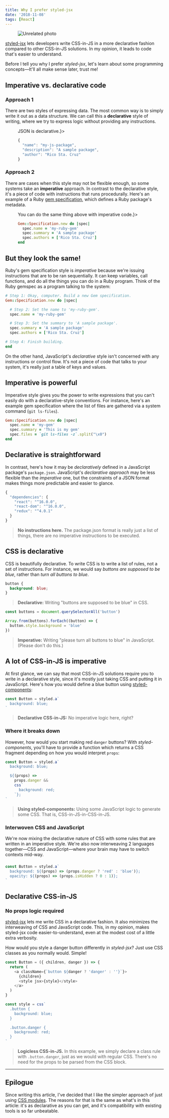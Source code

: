 ```yaml
---
title: Why I prefer styled-jsx
date: '2018-11-08'
tags: [React]
---
```


<Figure cover>
<img src='https://source.unsplash.com/Xf7o2W7qgP0/600x250' alt='Unrelated photo' />
</Figure>

[styled-jsx] lets developers write CSS-in-JS in a more declarative fashion compared to other CSS-in-JS solutions. In my opinion, it leads to code that's easier to understand.

Before I tell you why I prefer _styled-jsx_, let's learn about some programming concepts&mdash;It'll all make sense later, trust me!

<NextBlock title="What does it mean to write 'more declarative' code?"></NextBlock>

## Imperative vs. declarative code

### Approach 1

There are two styles of expressing data. The most common way is to simply write it out as a data structure. We can call this a **declarative** style of writing, where we try to express logic without providing any instructions.

<Figure subtext={<>JSON is declarative.</>}>

```js
{
  "name": "my-js-package",
  "description": "A sample package",
  "author": "Rico Sta. Cruz"
}
```

</Figure>

### Approach 2

There are cases when this style may not be flexible enough, so some systems take an **imperative** approach. In contrast to the declarative style, it's a piece of code with instructions that runs procedurally. Here's an example of a Ruby [gem specification](https://guides.rubygems.org/specification-reference/), which defines a Ruby package's metadata.

<Figure subtext={<>You can do the same thing above with imperative code.</>}>

```rb
Gem::Specification.new do |spec|
  spec.name = 'my-ruby-gem'
  spec.summary = 'A sample package'
  spec.authors = ['Rico Sta. Cruz']
end
```

</Figure>

<NextBlock title="What's the difference?" />

## But they look the same!

Ruby's gem specification style is _imperative_ because we're issuing instructions that are to be ran sequentially. It can keep variables, call functions, and do all the things you can do in a Ruby program. Think of the Ruby gemspec as a program talking to the system:

```rb
# Step 1: Okay, computer. Build a new Gem specification.
Gem::Specification.new do |spec|

  # Step 2: Set the name to 'my-ruby-gem'.
  spec.name = 'my-ruby-gem'

  # Step 3: Set the summary to 'A sample package'.
  spec.summary = 'A sample package'
  spec.authors = ['Rico Sta. Cruz']

# Step 4: Finish building.
end
```

On the other hand, JavaScript's _declarative_ style isn't concerned with any instructions or control flow. It's not a piece of code that talks to your system, it's really just a table of keys and values.

<NextBlock title="What makes imperative-style different?"></NextBlock>

## Imperative is powerful

Imperative style gives you the power to write expressions that you can't easily do with a declarative-style conventions. For instance, here's an example gem specification where the list of files are gathered via a system command (`git ls-files`).

```rb
Gem::Specification.new do |spec|
  spec.name = 'my-gem'
  spec.summary = 'This is my gem'
  spec.files = `git ls-files -z`.split("\x0")
end
```

<!-- "We'll run a system command (`git ls-files -z`) to generate a list of files rather than listing them out by hand." -->

<NextBlock title="What makes declarative-style different?"></NextBlock>

## Declarative is straightforward

In contrast, here's how it may be _declaratively_ defined in a JavaScript package's `package.json`. JavaScript's _declarative approach_ may be less flexible than the _imperative_ one, but the constraints of a JSON format makes things more predictable and easier to glance.

```js
{
  "dependencies": {
    "react": "^16.0.0",
    "react-dom": "^16.0.0",
    "redux": "^4.0.1"
  }
}
```

> **No instructions here.** The package.json format is really just a list of things, there are no imperative instructions to be executed.

<NextBlock title="What does this have to do with CSS?"></NextBlock>

## CSS is declarative

CSS is beautifully declarative. To write CSS is to write a list of rules, not a set of instructions. For instance, we would say _buttons are supposed to be blue_, rather than _turn all buttons to blue_.

```css
button {
  background: blue;
}
```

> **Declarative:** Writing "buttons are supposed to be blue" in CSS.

```js
const buttons = document.querySelectorAll('button')

Array.from(buttons).forEach((button) => {
  button.style.background = 'blue'
})
```

> **Imperative:** Writing "please turn all buttons to blue" in JavaScript.
> (Please don't do this.)

<NextBlock title="What about CSS-in-JS?"></NextBlock>

## A lot of CSS-in-JS is imperative

At first glance, we can say that most CSS-in-JS solutions require you to write in a declarative style, since it's mostly just taking CSS and putting it in JavaScript. Here's how you would define a blue button using [styled-components]:

```js
const Button = styled.a`
  background: blue;
`
```

> **Declarative CSS-in-JS:** No imperative logic here, right?

### Where it breaks down

However, how would you start making red `danger` buttons? With _styled-components_, you'll have to provide a function which returns a CSS fragment depending on how you would interpret `props`:

```js
const Button = styled.a`
  background: blue;

  ${(props) =>
    props.danger &&
    css`
      background: red;
    `};
`
```

> **Using styled-components:** Using some JavaScript logic to generate some CSS. That is, CSS-in-JS-in-CSS-in-JS.

### Interwoven CSS and JavaScript

We're now mixing the declarative nature of CSS with some rules that are written in an imperative style. We're also now interweaving 2 languages together&mdash;CSS and JavaScript&mdash;where your brain may have to switch contexts mid-way.

###

```js
const Button = styled.a`
  background: ${(props) => (props.danger ? 'red' : 'blue')};
  opacity: ${(props) => (props.isHidden ? 0 : 1)};
`
```

<NextBlock title="Let's look at how styled-jsx solves this."></NextBlock>

## Declarative CSS-in-JS

### No props logic required

[styled-jsx] lets me write CSS in a declarative fashion. It also minimizes the interweaving of CSS and JavaScript code. This, in my opinion, makes styled-jsx code easier-to-understand, even at the modest cost of a little extra verbosity.

How would you style a danger button differently in _styled-jsx_? Just use CSS classes as you normally would. Simple!

```js
const Button = ({ children, danger }) => {
  return (
    <a className={`button ${danger ? 'danger' : ''}`}>
      {children}
      <style jsx>{style}</style>
    </a>
  )
}

const style = css`
  .button {
    background: blue;
  }

  .button.danger {
    background: red;
  }
`
```

> **Logicless CSS-in-JS.** In this example, we simply declare a class rule with `.button.danger`, just as we would with regular CSS. There's no need for the props to be parsed from the CSS block.

[styled-components]: https://www.styled-components.com/
[styled-jsx]: https://github.com/zeit/styled-jsx
[emotion]: https://emotion.sh/

---

## Epilogue

Since writing this article, I've decided that I like the simpler approach of just using [CSS modules](https://github.com/css-modules/css-modules). The reasons for that is the same as what's in this article: it's as declarative as you can get, and it's compatibility with existing tools is so far unbeatable.
